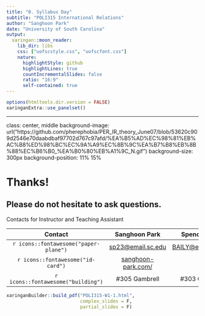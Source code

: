 ```yaml
---
title: "0. Syllabus Day"
subtitle: "POLI315 International Relations"
author: "Sanghoon Park"
date: "University of South Carolina"
output:
  xaringan::moon_reader:
    lib_dir: libs
    css: ["uofscstyle.css", "uofscfont.css"]
    nature:
      highlightStyle: github
      highlightLines: true
      countIncrementalSlides: false
      ratio: "16:9"
      self-contained: true
---
```


```r
options(htmltools.dir.version = FALSE)
xaringanExtra::use_panelset()
```


---
class: center, middle
background-image: url("https://github.com/pherephobia/PER_IR_theory_June07/blob/53620c909d2546e70daabdbaf97702d767c97afd/%EA%B5%AD%EC%98%81%EB%AC%B8%ED%98%BC%EC%9A%A9%EC%8B%9C%EA%B7%B8%EB%8B%88%EC%B6%B0_%EA%B0%80%EB%A1%9C_N.gif")
background-size: 300px
background-position: 11% 15%

# Thanks!

## Please do not hesitate to ask questions.

Contacts for Instructor and Teaching Assistant

|                   Contact                                                                          |     Sanghoon Park                                    |   Spencer Baily                            |
| :-----------------------------------------------: | :--------------------------------------------------: | :----------------------------------------: |
| `r icons::fontawesome("paper-plane")`           | [sp23@email.sc.edu](sp23@email.sc.edu)               |  [BAILY@email.sc.edu](BAILY@email.sc.edu)  |
| `r icons::fontawesome("id-card")`                 | [sanghoon-park.com/](https://www.sanghoon-park.com/) |                                            |
| `r icons::fontawesome("building")`                | #305 Gambrell                                        | #303 Gambrell                              |

```r
xaringanBuilder::build_pdf("POLI315-W1-1.html",
                           complex_slides = F, 
                           partial_slides = F)
```

